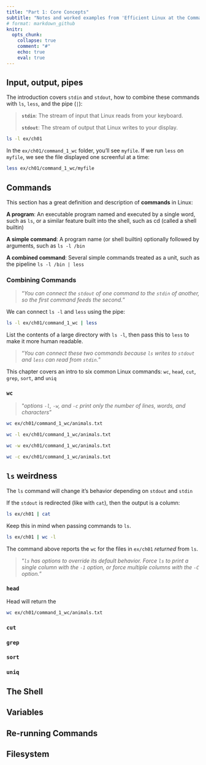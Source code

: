 ```yaml
---
title: "Part 1: Core Concepts"
subtitle: "Notes and worked examples from 'Efficient Linux at the Command Line'"
# format: markdown_github
knitr:
  opts_chunk: 
    collapse: true
    comment: "#"
    echo: true
    eval: true
---
```


## Input, output, pipes

The introduction covers `stdin` and `stdout`, how to combine these commands with `ls`, `less`, and the pipe (`|`):

> **`stdin`**: The stream of input that Linux reads from your keyboard.
>
> **`stdout`**: The stream of output that Linux writes to your display.

```bash
ls -l ex/ch01
```

In the `ex/ch01/command_1_wc` folder, you'll see `myfile`. If we run `less` on `myfile`, we see the file displayed one screenful at a time:

```bash
less ex/ch01/command_1_wc/myfile
```

## Commands

This section has a great definition and description of **commands** in Linux:

**A program**: An executable program named and executed by a single word, such as `ls`, or a similar feature built into the shell, such as cd (called a shell builtin)

**A simple command**: A program name (or shell builtin) optionally followed by arguments, such as `ls -l /bin`

**A combined command**: Several simple commands treated as a unit, such as the pipeline `ls -l /bin | less`

### Combining Commands

> "*You can connect the `stdout` of one command to the `stdin` of another, so the first command feeds the second.*"

We can connect `ls -l` and `less` using the pipe:

```bash
ls -l ex/ch01/command_1_wc | less
```

List the contents of a large directory with `ls -l`, then pass this to `less` to make it more human readable.

> "*You can connect these two commands because `ls` writes to `stdout` and `less` can read from `stdin`.*"

This chapter covers an intro to six common Linux commands: `wc`, `head`, `cut`, `grep`, `sort`, and `uniq`

### `wc`

> "*options `-l`, `-w`, and `-c` print only the number of lines, words, and characters*"

```bash
wc ex/ch01/command_1_wc/animals.txt
```

```bash
wc -l ex/ch01/command_1_wc/animals.txt
```

```bash
wc -w ex/ch01/command_1_wc/animals.txt
```

```bash
wc -c ex/ch01/command_1_wc/animals.txt
```

## `ls` weirdness

The `ls` command will change it's behavior depending on `stdout` and `stdin`

If the `stdout` is redirected (like with `cat`), then the output is a column:

```bash
ls ex/ch01 | cat
```

Keep this in mind when passing commands to `ls`.

```bash
ls ex/ch01 | wc -l
```

The command above reports the `wc` for the files in `ex/ch01` *returned* from `ls`.

> "*`ls` has options to override its default behavior. Force `ls` to print a single column with the `-1` option, or force multiple columns with the `-C` option.*"

### `head`

Head will return the

```bash
wc ex/ch01/command_1_wc/animals.txt
```

### `cut`

### `grep`

### `sort`

### `uniq`

## The Shell

## Variables

## Re-running Commands

## Filesystem